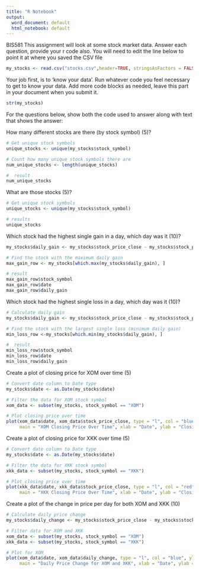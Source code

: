 ---
title: "R Notebook"
output:
  word_document: default
  html_notebook: default
---
BIS581
This assignment will look at some stock market data. Answer each question, provide your r code also. 
You will need to edit the line below to point it at where you saved the CSV file

```{r}
my_stocks <- read.csv("stocks.csv",header=TRUE, stringsAsFactors = FALSE)
```

Your job first, is to 'know your data'. Run whatever code you feel necessary to get to know your data. Add more code blocks as needed, leave this part in your document when you submit it.

```{r}
str(my_stocks)

```

For the questions below, show both the code used to answer along with text that shows the answer: 

How many different stocks are there (by stock symbol) (5)?
```{r}
# Get unique stock symbols
unique_stocks <- unique(my_stocks$stock_symbol)

# Count how many unique stock symbols there are
num_unique_stocks <- length(unique_stocks)

#  result
num_unique_stocks
```

What are those stocks (5)?
```{r}
# Get unique stock symbols
unique_stocks <- unique(my_stocks$stock_symbol)

# results
unique_stocks
```

Which stock had the highest single gain in a day, which day was it (10)?
```{r}
my_stocks$daily_gain <- my_stocks$stock_price_close - my_stocks$stock_price_open

# Find the stock with the maximum daily gain
max_gain_row <- my_stocks[which.max(my_stocks$daily_gain), ]

# result
max_gain_row$stock_symbol
max_gain_row$date
max_gain_row$daily_gain
```

Which stock had the highest single loss in a day, which day was it (10)?
```{r}
# Calculate daily gain
my_stocks$daily_gain <- my_stocks$stock_price_close - my_stocks$stock_price_open

# Find the stock with the largest single loss (minimum daily gain)
min_loss_row <-my_stocks[which.min(my_stocks$daily_gain), ]

#  result
min_loss_row$stock_symbol
min_loss_row$date
min_loss_row$daily_gain
```

Create a plot of closing price for XOM over time (5)
```{r}
# Convert date column to Date type
my_stocks$date <- as.Date(my_stocks$date)

# Filter the data for XOM stock symbol
xom_data <- subset(my_stocks, stock_symbol == "XOM")

# Plot closing price over time
plot(xom_data$date, xom_data$stock_price_close, type = "l", col = "blue", 
     main = "XOM Closing Price Over Time", xlab = "Date", ylab = "Closing Price")
```

Create a plot of closing price for XKK over time (5)
```{r}
# Convert date column to Date type
my_stocks$date <- as.Date(my_stocks$date)

# Filter the data for XKK stock symbol
xkk_data <- subset(my_stocks, stock_symbol == "XKK")

# Plot closing price over time
plot(xkk_data$date, xkk_data$stock_price_close, type = "l", col = "red", 
     main = "XKK Closing Price Over Time", xlab = "Date", ylab = "Closing Price")

```

Create a plot of the change in price per day for both XOM and XKK (10)
```{r}
# Calculate daily price change
my_stocks$daily_change <- my_stocks$stock_price_close - my_stocks$stock_price_open

# Filter data for XOM and XKK
xom_data <- subset(my_stocks, stock_symbol == "XOM")
xkk_data <- subset(my_stocks, stock_symbol == "XKK")

# Plot for XOM
plot(xom_data$date, xom_data$daily_change, type = "l", col = "blue", ylim = range(my_stocks$daily_change),
     main = "Daily Price Change for XOM and XKK", xlab = "Date", ylab = "Daily Change")

```

